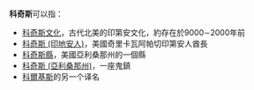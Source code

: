 '''科奇斯'''可以指：
* [[科奇斯文化|科奇斯文化]]，古代北美的印第安文化，約存在於9000∼2000年前
* [[科奇斯_(印地安人)|科奇斯 (印地安人)]]，美國奇里卡瓦阿帕切印第安人酋長
* [[科奇斯縣|科奇斯縣]]，美國亞利桑那州的一個縣
* [[科奇斯_(亞利桑那州)|科奇斯 (亞利桑那州)]]，一座鬼鎮
*[[科爾基斯|科爾基斯]]的另一个译名

{{disambig|K|Cat=三字译名消歧义}}